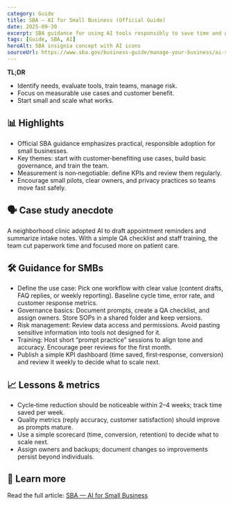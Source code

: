 ```yaml
---
category: Guide
title: SBA — AI for Small Business (Official Guide)
date: 2025-09-30
excerpt: SBA guidance for using AI tools responsibly to save time and grow.
tags: [Guide, SBA, AI]
heroAlt: SBA insignia concept with AI icons
sourceUrl: https://www.sba.gov/business-guide/manage-your-business/ai-small-business
---
```


**TL;DR**

- Identify needs, evaluate tools, train teams, manage risk.
- Focus on measurable use cases and customer benefit.
- Start small and scale what works.

## 📊 Highlights

- Official SBA guidance emphasizes practical, responsible adoption for small businesses.
- Key themes: start with customer‑benefiting use cases, build basic governance, and train the team.
- Measurement is non‑negotiable: define KPIs and review them regularly.
- Encourage small pilots, clear owners, and privacy practices so teams move fast safely.

## 🗣 Case study anecdote

A neighborhood clinic adopted AI to draft appointment reminders and summarize intake notes. With a simple QA checklist and staff training, the team cut paperwork time and focused more on patient care.

## 🛠 Guidance for SMBs

- Define the use case: Pick one workflow with clear value (content drafts, FAQ replies, or weekly reporting). Baseline cycle time, error rate, and customer response metrics.
- Governance basics: Document prompts, create a QA checklist, and assign owners. Store SOPs in a shared folder and keep versions.
- Risk management: Review data access and permissions. Avoid pasting sensitive information into tools not designed for it.
- Training: Host short “prompt practice” sessions to align tone and accuracy. Encourage peer reviews for the first month.
- Publish a simple KPI dashboard (time saved, first‑response, conversion) and review it weekly to decide what to scale next.

## 📈 Lessons & metrics

- Cycle‑time reduction should be noticeable within 2–4 weeks; track time saved per week.
- Quality metrics (reply accuracy, customer satisfaction) should improve as prompts mature.
- Use a simple scorecard (time, conversion, retention) to decide what to scale next.
- Assign owners and backups; document changes so improvements persist beyond individuals.

## 🔗 Learn more

Read the full article: <a href="https://www.sba.gov/business-guide/manage-your-business/ai-small-business" target="_blank" rel="noopener noreferrer">SBA — AI for Small Business</a>
